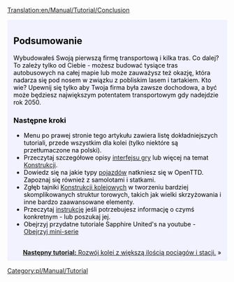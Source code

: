 [[Translation:en/Manual/Tutorial/Conclusion]]

{{en/Tabs|5|5
|pl/Manual/Tutorial/Main Page|1. Zaczynamy<!--
-->|pl/Manual/Tutorial/Autobusy|2. Autobusy<!--
-->|pl/Manual/Tutorial/Pociagi|3. Pociągi<!--
-->|pl/Manual/Tutorial/Samoloty|4. Samoloty<!--
-->|pl/Manual/Tutorial/Podsumowanie|5. Podsumowanie}}
<div style="padding:.5em 1em 1em 1em; border-top:none; background-color:#f1f2fe; color:#000;">
{{pl/Manual/Tutorial/Tutorial}}
==Podsumowanie==
Wybudowałeś Swoją pierwszą firmę transportową i kilka tras. Co dalej? To zależy tylko od Ciebie - możesz budować tysiące tras autobusowych na całej mapie lub może zauważysz też okazję, która nadarza się pod nosem w związku z pobliskim lasem i tartakiem. Kto wie? Upewnij się tylko aby Twoja firma była zawsze dochodowa, a być może będziesz największym potentatem transportowym gdy nadejdzie rok 2050.

===Następne kroki===
* Menu po prawej stronie tego artykułu zawiera listę dokładniejszych tutoriali, przede wszystkim dla kolei (tylko niektóre są przetłumaczone na polski).
* Przeczytaj szczegółowe opisy [[pl/Manual/Interfejs gry|interfejsu gry]] lub więcej na temat [[en/Manual/Construction|Konstrukcji]].
* Dowiedz się na jakie typy [[pl/Manual/Pojazdy|pojazdów]] natkniesz się w OpenTTD. Zapoznaj się również z samolotami i statkami.
* Zgłęb tajniki [[pl/Manual/Linie kolejowe|Konstrukcji kolejowych]] w tworzeniu bardziej skomplikowanych struktur torowych, takich jak wielki skrzyżowania i inne bardzo zaawansowane elementy.
* Przeczytaj [[pl/Manual/Main Page|instrukcję]] jeśli potrzebujesz informację o czymś konkretnym - lub poszukaj jej.
* Obejrzyj przydatne tutoriale Sapphire United's na youtube - [http://www.youtube.com/watch?v=KAriYewKvj8&feature=PlayList&p=C168C0CB0588B9A0&index=0&playnext=1 Obejrzyj mini-serie]

<br style="clear:both;">
<span style="float: right">[[pl/Manual/Tutorial/Dwa perony|'''Następny tutorial:''' Rozwój kolei z większą ilością pociągów i stacji.]] &raquo;</span>
</div>
[[Category:pl/Manual/Tutorial]]